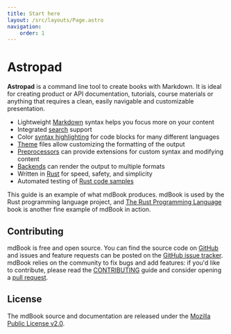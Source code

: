 ```yaml
---
title: Start here
layout: /src/layouts/Page.astro
navigation:
    order: 1
---
```


# Astropad

**Astropad** is a command line tool to create books with Markdown.
It is ideal for creating product or API documentation, tutorials, course materials or anything that requires a clean,
easily navigable and customizable presentation.

* Lightweight [Markdown] syntax helps you focus more on your content
* Integrated [search] support
* Color [syntax highlighting] for code blocks for many different languages
* [Theme] files allow customizing the formatting of the output
* [Preprocessors] can provide extensions for custom syntax and modifying content
* [Backends] can render the output to multiple formats
* Written in [Rust] for speed, safety, and simplicity
* Automated testing of [Rust code samples]

This guide is an example of what mdBook produces.
mdBook is used by the Rust programming language project, and [The Rust Programming Language][trpl] book is another fine example of mdBook in action.

[Markdown]: format/markdown.md
[search]: guide/reading.md#search
[syntax highlighting]: format/theme/syntax-highlighting.md
[theme]: format/theme/index.html
[preprocessors]: format/configuration/preprocessors.md
[backends]: format/configuration/renderers.md
[Rust]: https://www.rust-lang.org/
[trpl]: https://doc.rust-lang.org/book/
[Rust code samples]: cli/test.md

## Contributing

mdBook is free and open source. You can find the source code on
[GitHub](https://github.com/rust-lang/mdBook) and issues and feature requests can be posted on
the [GitHub issue tracker](https://github.com/rust-lang/mdBook/issues). mdBook relies on the community to fix bugs and
add features: if you'd like to contribute, please read
the [CONTRIBUTING](https://github.com/rust-lang/mdBook/blob/master/CONTRIBUTING.md) guide and consider opening
a [pull request](https://github.com/rust-lang/mdBook/pulls).

## License

The mdBook source and documentation are released under
the [Mozilla Public License v2.0](https://www.mozilla.org/MPL/2.0/).
